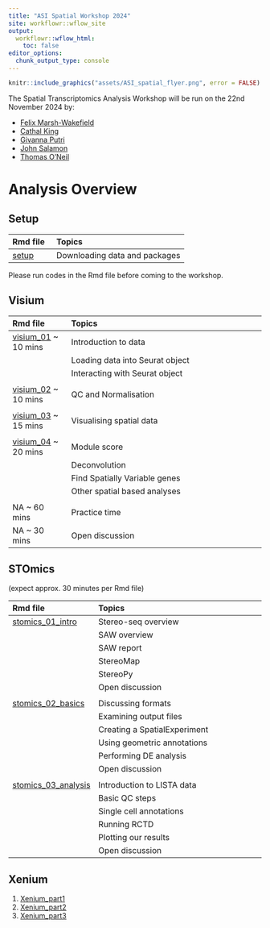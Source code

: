 ```yaml
---
title: "ASI Spatial Workshop 2024"
site: workflowr::wflow_site
output:
  workflowr::wflow_html:
    toc: false
editor_options:
  chunk_output_type: console
---
```


```r
knitr::include_graphics("assets/ASI_spatial_flyer.png", error = FALSE)
```

The Spatial Transcriptomics Analysis Workshop will be run on the 22nd November 2024 by:

- [Felix Marsh-Wakefield](https://github.com/Felixillion)
- [Cathal King](https://www.linkedin.com/in/cathal-king/)
- [Givanna Putri](https://github.com/ghar1821)
- [John Salamon](https://github.com/human9)
- [Thomas O'Neil](https://github.com/DrThomasOneil)

# Analysis Overview {-}

## Setup

| Rmd file                                        | Topics                       |
|:---------                                       |:-----------------------------|
| [setup](setup.html)                             | Downloading data and packages|

Please run codes in the Rmd file before coming to the workshop.

## Visium

| Rmd file                                        | Topics                          |
|:---------                                       |:--------------------------------|
| [visium_01](visium_01.html) ~ 10 mins           | Introduction to data            |   
|                                                 | Loading data into Seurat object |
|                                                 | Interacting with Seurat object  |
|                                                 |                                 |
| [visium_02](visium_02.html) ~ 10 mins           | QC and Normalisation            | 
|                                                 |                                 |
| [visium_03](visium_03.html) ~ 15 mins           | Visualising spatial data        |
|                                                 |                                 |
| [visium_04](visium_04.html) ~ 20 mins           | Module score                    |
|                                                 | Deconvolution                   |
|                                                 | Find Spatially Variable genes   |
|                                                 | Other spatial based analyses    |
|                                                 |                                 |
| NA ~ 60 mins                                    | Practice time                   |
| NA ~ 30 mins                                    | Open discussion                 |


## STOmics

(expect approx. 30 minutes per Rmd file)

| Rmd file                                        | Topics                       |
|:---------                                       |:-----------------------------|
| [stomics_01_intro](stomics_01_intro.html)       | Stereo-seq overview          |
|                                                 | SAW overview                 |
|                                                 | SAW report                   |
|                                                 | StereoMap                    |
|                                                 | StereoPy                     |
|                                                 | Open discussion              |
|                                                 |                              |
| [stomics_02_basics](stomics_02_basics.html)     | Discussing formats           |
|                                                 | Examining output files       |
|                                                 | Creating a SpatialExperiment |
|                                                 | Using geometric annotations  |
|                                                 | Performing DE analysis       |
|                                                 | Open discussion              |
|                                                 |                              |
| [stomics_03_analysis](stomics_03_analysis.html) | Introduction to LISTA data   |
|                                                 | Basic QC steps               |
|                                                 | Single cell annotations      |
|                                                 | Running RCTD                 |
|                                                 | Plotting our results         |
|                                                 | Open discussion              |


## Xenium

1. [Xenium_part1](Xenium_Part1.html)
2. [Xenium_part2](Xenium_Part2.html)
3. [Xenium_part3](Xenium_Part3.html)
